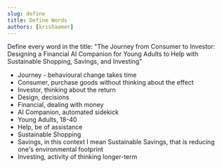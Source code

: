 ```yaml
---
slug: define
title: Define Words
authors: [krishaamer]
---
```


Define every word in the title: "The Journey from Consumer to Investor: Designing a Financial AI Companion for Young Adults to Help with Sustainable Shopping, Savings, and Investing"

- Journey - behavioural change takes time
- Consumer, purchase goods without thinking about the effect
- Investor, thinking about the return
- Design, decisions
- Financial, dealing with money
- AI Companion, automated sidekick
- Young Adults, 18-40
- Help, be of assistance
- Sustainable Shopping
- Savings, in this context I mean Sustainable Savings, that is reducing one's environmental footprint
- Investing, activity of thinking longer-term